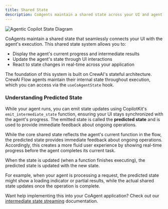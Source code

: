 ```yaml
---
title: Shared State
description: CoAgents maintain a shared state across your UI and agent execution.
---
```


<Frame className="mb-10">
  <img
    src="https://cdn.copilotkit.ai/docs/copilotkit/images/coagents/coagents-state-diagram.png"
    alt="Agentic Copilot State Diagram"
  />
</Frame>

CoAgents maintain a shared state that seamlessly connects your UI with the agent's execution. This shared state system allows you to:

- Display the agent's current progress and intermediate results
- Update the agent's state through UI interactions
- React to state changes in real-time across your application

The foundation of this system is built on CrewAI's stateful architecture. CrewAI Flow agents maintain their
internal state throughout execution, which you can access via the `useCoAgentState` hook.

### Understanding Predicted State

While your agent runs, you can emit state updates using CopilotKit's `emit_intermediate_state` function, ensuring your UI stays synchronized
with the agent's progress. The emitted state is called the **predicted state** and is used to provide immediate feedback about ongoing
operations.

While the core shared state reflects the agent's current function in the flow, the predicted state provides immediate
feedback about ongoing operations. Accordingly, this creates a more fluid user experience by showing real-time progress before the agent
completes its current task.

When the state is updated (when a function finishes executing), the predicted state is updated with the new state.

For example, when your agent is processing a request, the predicted state might show a loading indicator or partial results, while the actual
shared state updates once the operation is complete.

Want help implementing this into your CoAgent application? Check out our [intermediate state streaming](/crewai-crews/shared-state/predictive-state-updates)
documentation.
